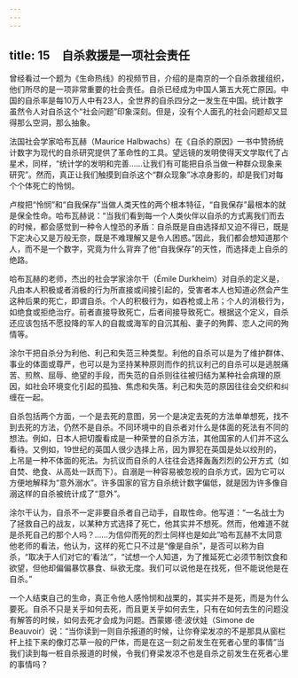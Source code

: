 ```yaml
---
---
---
```

title: 15　自杀救援是一项社会责任
---




曾经看过一个题为《生命热线》的视频节目，介绍的是南京的一个自杀救援组织，他们所尽的是一项非常重要的社会责任。自杀已经成为中国人第五大死亡原因。中国的自杀率是每10万人中有23人，全世界的自杀四分之一发生在中国。统计数字虽然令人对自杀这个“社会问题”印象深刻。但是，没有个人面孔的社会问题却又显得那么空洞，那么抽象。

法国社会学家哈布瓦赫（Maurice Halbwachs）在《自杀的原因》一书中赞扬统计数字为现代的自杀研究提供了革命性的工具。望远镜的发明使得天文学取代了占星术，同样，“统计学的发明和完善……让我们有可能把自杀当做一种群众现象来研究”。然而，真正让我们触摸到自杀这个“群众现象”冰凉身影的，却是我们对每个个体死亡的怜悯。

卢梭把“怜悯”和“自我保存”当做人类天性的两个根本特征，“自我保存”最根本的就是保全性命。哈布瓦赫说：“当我们看到每一个人类伙伴以自杀的方式离我们而去的时候，都会感觉到一种令人惶恐的矛盾：自杀既是自由选择却又迫不得已，既是下定决心又是万般无奈，既是不难理解又是令人困惑。”因此，我们都会想知道那个人，而不是一个数字，究竟为什么背弃了他“自我保存”的天性，而选择走上自杀的绝路。

哈布瓦赫的老师，杰出的社会学家涂尔干（Émile Durkheim）对自杀的定义是，凡由本人积极或者消极的行为所直接或间接引起的，受害者本人也知道必然会产生这种后果的死亡，即谓自杀。个人的积极行为，如吞枪或上吊；个人的消极行为，如绝食或拒绝治疗。前者直接导致死亡，后者间接导致死亡。根据这个定义，自杀还应该包括不愿投降的军人的自裁或海军的自沉其船、妻子的殉葬、恋人之间的殉情等。

涂尔干把自杀分为利他、利己和失范三种类型。利他的自杀可以是为了维护群体、事业的体面或尊严，也可以是为坚持某种原则而作的抗议利己的自杀可以是逃脱痛苦、煎熬、屈辱、绝望的手段，而失范的自杀则往往被归结为某种社会病理的原因，如社会环境变化引起的孤独、焦虑和失落。利己和失范的原因往往会交织和纠缠在一起。

自杀包括两个方面，一个是去死的意图，另一个是决定去死的方法单单想死，找不到去死的方法，仍然不是自杀。不同环境中的自杀者对什么是体面的死法有不同的想法。例如，日本人把切腹看成是一种荣誉的自杀方法，其他国家的人们并不这么看待。又例如，19世纪的英国人很少选择上吊，因为罪犯在英国是处以绞刑的，上吊是一种不体面的死法。为抗议而自杀的人往往会选择轰轰烈烈的公开方式（如自焚、绝食、从高处一跃而下）。自溺是一种容易被忽视的自杀方式，因为它可以方便地解释为“意外溺水”。许多国家的官方自杀统计数字偏低，就是因为许多像自溺这样的自杀被统计成了“意外”。

涂尔干认为，自杀不一定非要自杀者自己动手，自取性命。他写道：“一名战士为了拯救自己的战友，以某种方式选择了死亡，他其实并不想死。然而，他难道不就是杀死自己的那个人吗？……为信仰而死的烈士同样也是如此”哈布瓦赫不太同意他老师的看法，他认为，这样的死亡只不过是“像是自杀”，是否可以称为自杀，“取决于人们对它的‘看法’”，“试想一个人知道，为了推延死亡必须节制饮食和欲望，但他却偏偏暴饮暴食、纵欲无度。我们可以说他是在找死，但不能说他是在自杀。”

一个人结束自己的生命，真正令他人感怜悯和战栗的，其实并不是死，而是为什么要死。自杀不只是关乎如何去死，而且更关乎如何去生，只有在如何去生的问题没有解答的时候，如何去死才会成为问题。西蒙娜·德·波伏娃（Simone de Beauvoir）说：“当你读到一则自杀报道的时候，让你脊梁发凉的不是那具从窗栏杆上挂下来的像灯芯草一般的尸体，而是在这一刻之前发生在死者心里的事情”当我们读到每一桩自杀报道的时候，令我们脊梁发凉不也是自杀之前发生在死者心里的事情吗？